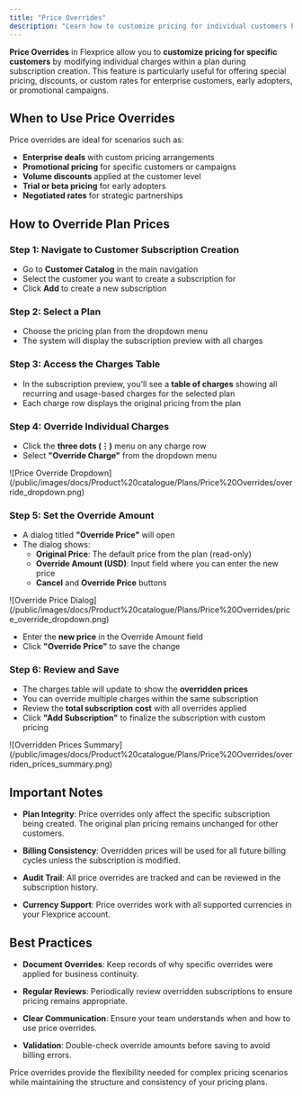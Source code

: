 ```yaml
---
title: "Price Overrides"
description: "Learn how to customize pricing for individual customers by overriding plan charges during subscription creation."
---
```


**Price Overrides** in Flexprice allow you to **customize pricing for specific customers** by modifying individual charges within a plan during subscription creation. This feature is particularly useful for offering special pricing, discounts, or custom rates for enterprise customers, early adopters, or promotional campaigns.

## When to Use Price Overrides

Price overrides are ideal for scenarios such as:

- **Enterprise deals** with custom pricing arrangements
- **Promotional pricing** for specific customers or campaigns
- **Volume discounts** applied at the customer level
- **Trial or beta pricing** for early adopters
- **Negotiated rates** for strategic partnerships

## How to Override Plan Prices

### Step 1: Navigate to Customer Subscription Creation

- Go to **Customer Catalog** in the main navigation
- Select the customer you want to create a subscription for
- Click **Add** to create a new subscription

### Step 2: Select a Plan

- Choose the pricing plan from the dropdown menu
- The system will display the subscription preview with all charges

### Step 3: Access the Charges Table

- In the subscription preview, you'll see a **table of charges** showing all recurring and usage-based charges for the selected plan
- Each charge row displays the original pricing from the plan

### Step 4: Override Individual Charges

- Click the **three dots (⋮)** menu on any charge row
- Select **"Override Charge"** from the dropdown menu

<Frame>
  ![Price Override Dropdown](/public/images/docs/Product%20catalogue/Plans/Price%20Overrides/override_dropdown.png)
</Frame>

### Step 5: Set the Override Amount

- A dialog titled **"Override Price"** will open
- The dialog shows:
  - **Original Price**: The default price from the plan (read-only)
  - **Override Amount (USD)**: Input field where you can enter the new price
  - **Cancel** and **Override Price** buttons

<Frame>
  ![Override Price Dialog](/public/images/docs/Product%20catalogue/Plans/Price%20Overrides/price_override_dropdown.png)
</Frame>

- Enter the **new price** in the Override Amount field
- Click **"Override Price"** to save the change

### Step 6: Review and Save

- The charges table will update to show the **overridden prices**
- You can override multiple charges within the same subscription
- Review the **total subscription cost** with all overrides applied
- Click **"Add Subscription"** to finalize the subscription with custom pricing

<Frame>
  ![Overridden Prices Summary](/public/images/docs/Product%20catalogue/Plans/Price%20Overrides/overriden_prices_summary.png)
</Frame>

## Important Notes

- **Plan Integrity**: Price overrides only affect the specific subscription being created. The original plan pricing remains unchanged for other customers.

- **Billing Consistency**: Overridden prices will be used for all future billing cycles unless the subscription is modified.

- **Audit Trail**: All price overrides are tracked and can be reviewed in the subscription history.

- **Currency Support**: Price overrides work with all supported currencies in your Flexprice account.

## Best Practices

- **Document Overrides**: Keep records of why specific overrides were applied for business continuity.

- **Regular Reviews**: Periodically review overridden subscriptions to ensure pricing remains appropriate.

- **Clear Communication**: Ensure your team understands when and how to use price overrides.

- **Validation**: Double-check override amounts before saving to avoid billing errors.

Price overrides provide the flexibility needed for complex pricing scenarios while maintaining the structure and consistency of your pricing plans.
